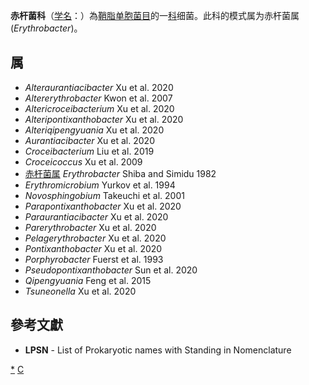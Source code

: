 {{Automatic taxobox
| taxon = Erythrobacteraceae
| authority = Lee et al., 2005
| type genus = 赤杆菌属<br>''Erythrobacter''
| type genus authority = Shiba and Simidu, 1982
}}
'''赤杆菌科'''（[[学名|学名]]：{{lang|la|''Erythrobacteraceae''}}）為[[鞘脂单胞菌目|鞘脂单胞菌目]]的一[[科|科]]细菌。此科的模式属为赤杆菌属(''Erythrobacter'')。

==属==
* ''Alteraurantiacibacter'' Xu et al. 2020
* ''Altererythrobacter'' Kwon et al. 2007
* ''Altericroceibacterium'' Xu et al. 2020
* ''Alteripontixanthobacter'' Xu et al. 2020
* ''Alteriqipengyuania'' Xu et al. 2020
* ''Aurantiacibacter'' Xu et al. 2020
* ''Croceibacterium'' Liu et al. 2019
* ''Croceicoccus'' Xu et al. 2009
* [[赤杆菌属|赤杆菌属]] ''Erythrobacter'' Shiba and Simidu 1982
* ''Erythromicrobium'' Yurkov et al. 1994
* ''Novosphingobium'' Takeuchi et al. 2001
* ''Parapontixanthobacter'' Xu et al. 2020
* ''Paraurantiacibacter'' Xu et al. 2020
* ''Parerythrobacter'' Xu et al. 2020
* ''Pelagerythrobacter'' Xu et al. 2020
* ''Pontixanthobacter'' Xu et al. 2020
* ''Porphyrobacter'' Fuerst et al. 1993
* ''Pseudopontixanthobacter'' Sun et al. 2020
* ''Qipengyuania'' Feng et al. 2015
* ''Tsuneonella'' Xu et al. 2020

==參考文獻==
{{reflist}}
* '''LPSN''' - List of Prokaryotic names with Standing in Nomenclature

{{taxonbar}}

[[Category:_赤杆菌科|*]]
[[Category:2005年描述的分类群|C]]